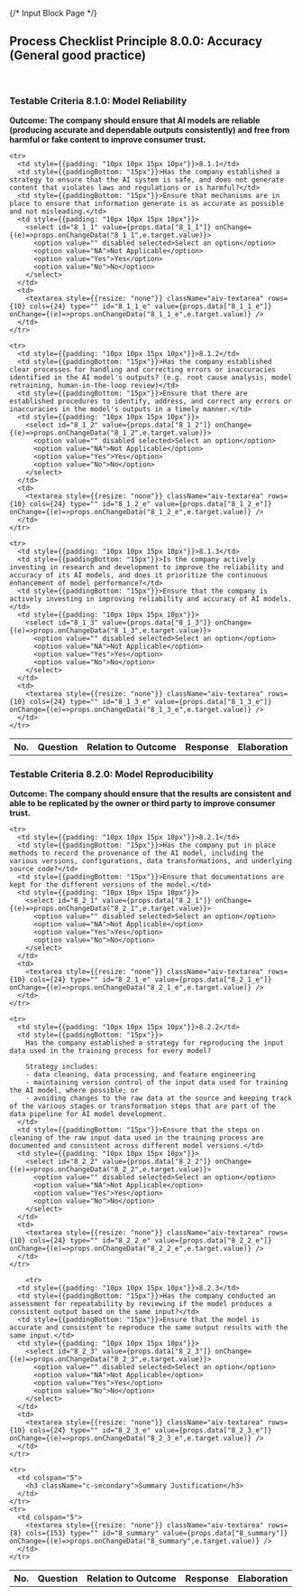{/* Input Block Page */}
<div className="aiv-panel">
  <h2>Process Checklist Principle 8.0.0: Accuracy (General good practice)</h2>
</div>
<br/>
<h3 className="c-secondary">Testable Criteria 8.1.0: Model Reliability</h3>
<b>Outcome: The company should ensure that AI models are reliable (producing accurate and dependable outputs consistently) and free from harmful or fake content to improve consumer trust.</b>

<table>
  <tbody>
    <tr>
      <th style={{padding: "10px"}}>No.</th>
      <th>Question</th>
      <th>Relation to Outcome</th>
      <th>Response</th>
      <th>Elaboration</th>
    </tr>

    <tr>
      <td style={{padding: "10px 10px 15px 10px"}}>8.1.1</td>
      <td style={{paddingBottom: "15px"}}>Has the company established a strategy to ensure that the AI system is safe, and does not generate content that violates laws and regulations or is harmful?</td>
      <td style={{paddingBottom: "15px"}}>Ensure that mechanisms are in place to ensure that information generate is as accurate as possible and not misleading.</td>
      <td style={{padding: "10px 10px 15px 10px"}}>
        <select id="8_1_1" value={props.data["8_1_1"]} onChange={(e)=>props.onChangeData("8_1_1",e.target.value)}>
          <option value="" disabled selected>Select an option</option>
          <option value="NA">Not Applicable</option>
          <option value="Yes">Yes</option>
          <option value="No">No</option>
        </select>
      </td>
      <td>
        <textarea style={{resize: "none"}} className="aiv-textarea" rows={10} cols={24} type="" id="8_1_1_e" value={props.data["8_1_1_e"]} onChange={(e)=>props.onChangeData("8_1_1_e",e.target.value)} />
      </td>
    </tr>

    <tr>
      <td style={{padding: "10px 10px 15px 10px"}}>8.1.2</td>
      <td style={{paddingBottom: "15px"}}>Has the company established clear processes for handling and correcting errors or inaccuracies identified in the AI model's outputs? (e.g. root cause analysis, model retraining, human-in-the-loop review)</td>
      <td style={{paddingBottom: "15px"}}>Ensure that there are established procedures to identify, address, and correct any errors or inaccuracies in the model's outputs in a timely manner.</td>
      <td style={{padding: "10px 10px 15px 10px"}}>
        <select id="8_1_2" value={props.data["8_1_2"]} onChange={(e)=>props.onChangeData("8_1_2",e.target.value)}>
          <option value="" disabled selected>Select an option</option>
          <option value="NA">Not Applicable</option>
          <option value="Yes">Yes</option>
          <option value="No">No</option>
        </select>
      </td>
      <td>
        <textarea style={{resize: "none"}} className="aiv-textarea" rows={10} cols={24} type="" id="8_1_2_e" value={props.data["8_1_2_e"]} onChange={(e)=>props.onChangeData("8_1_2_e",e.target.value)} />
      </td>
    </tr>

    <tr>
      <td style={{padding: "10px 10px 15px 10px"}}>8.1.3</td>
      <td style={{paddingBottom: "15px"}}>Is the company actively investing in research and development to improve the reliability and accuracy of its AI models, and does it prioritize the continuous enhancement of model performance?</td>
      <td style={{paddingBottom: "15px"}}>Ensure that the company is actively investing in improving reliability and accuracy of AI models.</td>
      <td style={{padding: "10px 10px 15px 10px"}}>
        <select id="8_1_3" value={props.data["8_1_3"]} onChange={(e)=>props.onChangeData("8_1_3",e.target.value)}>
          <option value="" disabled selected>Select an option</option>
          <option value="NA">Not Applicable</option>
          <option value="Yes">Yes</option>
          <option value="No">No</option>
        </select>
      </td>
      <td>
        <textarea style={{resize: "none"}} className="aiv-textarea" rows={10} cols={24} type="" id="8_1_3_e" value={props.data["8_1_3_e"]} onChange={(e)=>props.onChangeData("8_1_3_e",e.target.value)} />
      </td>
    </tr>
  </tbody>
</table>

<h3 className="c-secondary">Testable Criteria 8.2.0: Model Reproducibility</h3>
<b>Outcome: The company should ensure that the results are consistent and able to be replicated by the owner or third party to improve consumer trust.</b>

<table>
  <tbody>
    <tr>
      <th style={{padding: "10px"}}>No.</th>
      <th>Question</th>
      <th>Relation to Outcome</th>
      <th>Response</th>
      <th>Elaboration</th>
    </tr>

    <tr>
      <td style={{padding: "10px 10px 15px 10px"}}>8.2.1</td>
      <td style={{paddingBottom: "15px"}}>Has the company put in place methods to record the provenance of the AI model, including the various versions, configurations, data transformations, and underlying source code?</td>
      <td style={{paddingBottom: "15px"}}>Ensure that documentations are kept for the different versions of the model.</td>
      <td style={{padding: "10px 10px 15px 10px"}}>
        <select id="8_2_1" value={props.data["8_2_1"]} onChange={(e)=>props.onChangeData("8_2_1",e.target.value)}>
          <option value="" disabled selected>Select an option</option>
          <option value="NA">Not Applicable</option>
          <option value="Yes">Yes</option>
          <option value="No">No</option>
        </select>
      </td>
      <td>
        <textarea style={{resize: "none"}} className="aiv-textarea" rows={10} cols={24} type="" id="8_2_1_e" value={props.data["8_2_1_e"]} onChange={(e)=>props.onChangeData("8_2_1_e",e.target.value)} />
      </td>
    </tr>

    <tr>
      <td style={{padding: "10px 10px 15px 10px"}}>8.2.2</td>
      <td style={{paddingBottom: "15px"}}>
        Has the company established a strategy for reproducing the input data used in the training process for every model?

        Strategy includes:
        - data cleaning, data processing, and feature engineering
        - maintaining version control of the input data used for training the AI model, where possible; or
        - avoiding changes to the raw data at the source and keeping track of the various stages or transformation steps that are part of the data pipeline for AI model development.
      </td>
      <td style={{paddingBottom: "15px"}}>Ensure that the steps on cleaning of the raw input data used in the training process are documented and consistent across different model versions.</td>
      <td style={{padding: "10px 10px 15px 10px"}}>
        <select id="8_2_2" value={props.data["8_2_2"]} onChange={(e)=>props.onChangeData("8_2_2",e.target.value)}>
          <option value="" disabled selected>Select an option</option>
          <option value="NA">Not Applicable</option>
          <option value="Yes">Yes</option>
          <option value="No">No</option>
        </select>
      </td>
      <td>
        <textarea style={{resize: "none"}} className="aiv-textarea" rows={10} cols={24} type="" id="8_2_2_e" value={props.data["8_2_2_e"]} onChange={(e)=>props.onChangeData("8_2_2_e",e.target.value)} />
      </td>
    </tr>

        <tr>
      <td style={{padding: "10px 10px 15px 10px"}}>8.2.3</td>
      <td style={{paddingBottom: "15px"}}>Has the company conducted an assessment for repeatability by reviewing if the model produces a consistent output based on the same input?</td>
      <td style={{paddingBottom: "15px"}}>Ensure that the model is accurate and consistent to reproduce the same output results with the same input.</td>
      <td style={{padding: "10px 10px 15px 10px"}}>
        <select id="8_2_3" value={props.data["8_2_3"]} onChange={(e)=>props.onChangeData("8_2_3",e.target.value)}>
          <option value="" disabled selected>Select an option</option>
          <option value="NA">Not Applicable</option>
          <option value="Yes">Yes</option>
          <option value="No">No</option>
        </select>
      </td>
      <td>
        <textarea style={{resize: "none"}} className="aiv-textarea" rows={10} cols={24} type="" id="8_2_3_e" value={props.data["8_2_3_e"]} onChange={(e)=>props.onChangeData("8_2_3_e",e.target.value)} />
      </td>
    </tr>

    <tr>
      <td colspan="5">
        <h3 className="c-secondary">Summary Justification</h3>
      </td>
    </tr>
    <tr>
      <td colspan="5">
        <textarea style={{resize: "none"}} className="aiv-textarea" rows={8} cols={153} type="" id="8_summary" value={props.data["8_summary"]} onChange={(e)=>props.onChangeData("8_summary",e.target.value)} />
      </td>
    </tr>
  </tbody>
</table>


